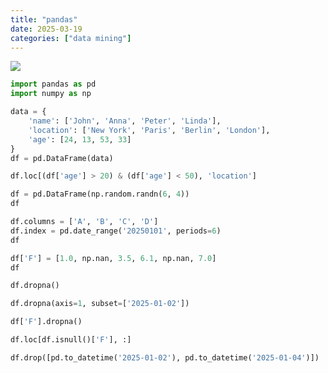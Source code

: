 ```yaml
---
title: "pandas"
date: 2025-03-19
categories: ["data mining"]
---
```


![](/img/human-thumb.jpg){.post-thumbnail}


```python
import pandas as pd
import numpy as np

data = {
    'name': ['John', 'Anna', 'Peter', 'Linda'],
    'location': ['New York', 'Paris', 'Berlin', 'London'],
    'age': [24, 13, 53, 33]
}
df = pd.DataFrame(data)
```

```python
df.loc[(df['age'] > 20) & (df['age'] < 50), 'location']
```

```python
df = pd.DataFrame(np.random.randn(6, 4))
df
```

```python
df.columns = ['A', 'B', 'C', 'D']
df.index = pd.date_range('20250101', periods=6)
df
```

```python
df['F'] = [1.0, np.nan, 3.5, 6.1, np.nan, 7.0]
df
```

```python
df.dropna()
```

```python
df.dropna(axis=1, subset=['2025-01-02'])
```

```python
df['F'].dropna()
```

```python
df.loc[df.isnull()['F'], :]
```

```python
df.drop([pd.to_datetime('2025-01-02'), pd.to_datetime('2025-01-04')])
```
